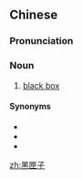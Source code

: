 ==Chinese==
{{zh-forms|type=12}}
{{wikipedia|lang=zh}}

===Pronunciation===
{{zh-pron
|m=hēixiázi
|cat=n
}}

===Noun===
{{zh-noun}}

# [[black box]] {{gloss|in an aircraft}}

====Synonyms====
* {{zh-l|黑盒}}
* {{zh-l|黑盒子}}
* {{zh-l|黑箱}}

[[zh:黑匣子]]